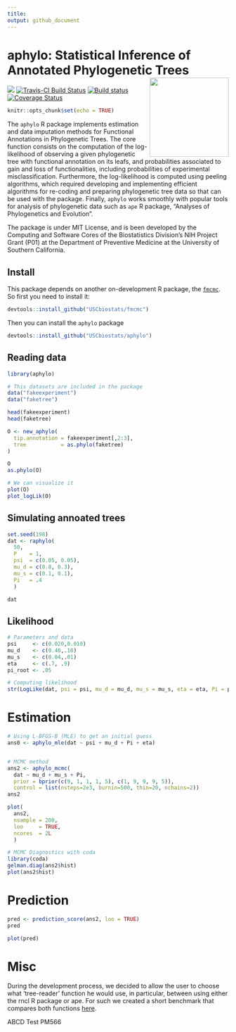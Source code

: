 ```yaml
---
title: 
output: github_document
---
```


# aphylo: Statistical Inference of Annotated Phylogenetic Trees <img src="man/figures/logo.svg" align="right" width="180px"/>

[![](https://img.shields.io/badge/lifecycle-maturing-blue.svg)](https://www.tidyverse.org/lifecycle/#maturing)
[![Travis-CI Build Status](https://travis-ci.org/USCbiostats/aphylo.svg?branch=master)](https://travis-ci.org/USCbiostats/aphylo)
[![Build status](https://ci.appveyor.com/api/projects/status/1xpgpv10yifojyab?svg=true)](https://ci.appveyor.com/project/gvegayon/phylogenetic)
[![Coverage Status](https://codecov.io/gh/USCbiostats/aphylo/branch/master/graph/badge.svg)](https://codecov.io/gh/USCbiostats/aphylo)


```r
knitr::opts_chunk$set(echo = TRUE)
```

The `aphylo` R package implements estimation and data imputation methods for Functional Annotations in Phylogenetic Trees. The core function consists on the computation of the log-likelihood of observing a given phylogenetic tree with functional annotation on its leafs, and probabilities associated to gain and loss of functionalities, including probabilities of experimental misclassification. Furthermore, the log-likelihood is computed using peeling algorithms, which required developing and implementing efficient algorithms for re-coding and preparing phylogenetic tree data so that can be used with the package. Finally, `aphylo` works smoothly with popular tools for analysis of phylogenetic data such as `ape` R package, "Analyses of Phylogenetics and Evolution".

The package is under MIT License, and is been developed by the Computing and Software Cores of the Biostatistics Division's NIH Project Grant (P01) at the Department of Preventive Medicine at the University of Southern California.

## Install

This package depends on another on-development R package, the [`fmcmc`](https://github.com/USCbiostats/fmcmc). So first you need to install it:

```r
devtools::install_github("USCbiostats/fmcmc")
```

Then you can install the `aphylo` package

```r
devtools::install_github("USCbiostats/aphylo")
```

## Reading data

```r
library(aphylo)
```


```r

# This datasets are included in the package
data("fakeexperiment")
data("faketree")

head(fakeexperiment)
head(faketree)
```

```r
O <- new_aphylo(
  tip.annotation = fakeexperiment[,2:3],
  tree           = as.phylo(faketree)
)

O
as.phylo(O)

# We can visualize it
plot(O)
plot_logLik(O)
```

## Simulating annoated trees

```r
set.seed(198)
dat <- raphylo(
  50,
  P    = 1, 
  psi  = c(0.05, 0.05),
  mu_d = c(0.8, 0.3),
  mu_s = c(0.1, 0.1),
  Pi   = .4
  )

dat
```


## Likelihood


```r
# Parameters and data
psi     <- c(0.020,0.010)
mu_d    <- c(0.40,.10)
mu_s    <- c(0.04,.01)
eta     <- c(.7, .9)
pi_root <- .05

# Computing likelihood
str(LogLike(dat, psi = psi, mu_d = mu_d, mu_s = mu_s, eta = eta, Pi = pi_root))

```

# Estimation

```r
# Using L-BFGS-B (MLE) to get an initial guess
ans0 <- aphylo_mle(dat ~ psi + mu_d + Pi + eta)


# MCMC method
ans2 <- aphylo_mcmc(
  dat ~ mu_d + mu_s + Pi,
  prior = bprior(c(9, 1, 1, 1, 5), c(1, 9, 9, 9, 5)),
  control = list(nsteps=2e3, burnin=500, thin=20, nchains=2))
ans2

plot(
  ans2,
  nsample = 200,
  loo     = TRUE,
  ncores  = 2L
  )
```

```r
# MCMC Diagnostics with coda
library(coda)
gelman.diag(ans2$hist)
plot(ans2$hist)
```


# Prediction 

```r
pred <- prediction_score(ans2, loo = TRUE)
pred

plot(pred)
```

# Misc

During the development process, we decided to allow the user to choose what 'tree-reader' function he would use, in particular, between using either the rncl R package or ape. For such we created a short benchmark that compares both functions [here](playground/ape_now_supports_singletons.md).

ABCD Test PM566

